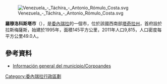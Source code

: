 [[Image:Venezuela_-_Táchira_-_Antonio_Rómulo_Costa.svg|right]]

'''羅穆洛科斯塔市'''（{{lang-es|Municipio Rómulo Costa}}），是[[委內瑞拉|委內瑞拉]]的一個市，位於該國西南部[[塔奇拉州|塔奇拉州]]，首府設於拉斯梅薩斯，始建於1995年，面積145平方公里，2011年人口9,815，人口密度每平方公里49.0人。

==參考資料==
* [https://web.archive.org/web/20130818130356/http://www.corpoandes.gov.ve/corpoandes/perfiles/tachira/antonio_romulo_costa/ Información general del municipio/Corpoandes]

{{Venezuela-geo-stub}}
[[Category:委內瑞拉行政區劃|Category:委內瑞拉行政區劃]]